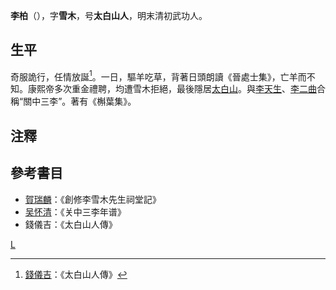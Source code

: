 '''李柏'''（{{bd|1630年||1701年||Li}}），字'''雪木'''，号'''太白山人'''，明末清初武功人。
==生平==
奇服詭行，任情放誕<ref>[[錢儀吉|錢儀吉]]：《太白山人傳》</ref>。一日，驅羊吃草，背著日頭朗讀《晉處士集》，亡羊而不知。康熙帝多次重金禮聘，均遭雪木拒絕，最後隱居[[太白山|太白山]]。與[[李天生|李天生]]、[[李二曲|李二曲]]合稱“關中三李”。著有《槲葉集》。

==注釋==
<references/>

==參考書目==
* [[賀瑞麟|賀瑞麟]]：《創修李雪木先生祠堂記》
* [[吴怀清|吴怀清]]：《关中三李年谱》
* 錢儀吉：《太白山人傳》

{{並稱|關中三李|<small>盩厔</small>[[李二曲|李　顒]] - <small>富平</small>[[李因篤|李因篤]] - <small>眉縣</small>[[李雪木|李　柏]]}}

[[category:清朝人|L]]